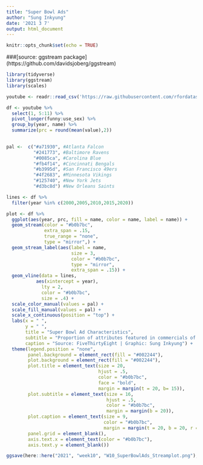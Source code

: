 ```yaml
---
title: "Super Bowl Ads"
author: "Sung Inkyung"
date: '2021 3 7'
output: html_document
---
```


```r
knitr::opts_chunk$set(echo = TRUE)
```
###[source: ggstream package] (https://github.com/davidsjoberg/ggstream)
```r
library(tidyverse)
library(ggstream)
library(scales)

youtube <- readr::read_csv('https://raw.githubusercontent.com/rfordatascience/tidytuesday/master/data/2021/2021-03-02/youtube.csv')
```


```r
df <- youtube %>% 
  select(1, 5:11) %>% 
  pivot_longer(funny:use_sex) %>% 
  group_by(year, name) %>% 
  summarize(prc = round(mean(value),2))
  

pal <-  c("#a71930", #Atlanta Falcon
          "#241773", #Baltimore Ravens
          "#0085ca", #Carolina Blue
          "#fb4f14", #Cincinnati Bengals
          "#b3995d", #San Francisco 49ers
          "#4f2683", #Minnesota Vikings
          "#125740", #New York Jets
          "#d3bc8d") #New Orleans Saints

lines <- df %>%
  filter(year %in% c(2000,2005,2010,2015,2020))

plot <- df %>% 
  ggplot(aes(year, prc, fill = name, color = name, label = name)) +
  geom_stream(color = "#b0b7bc", 
              extra_span = .15, 
              true_range = "none",
              type = "mirror",) +
  geom_stream_label(aes(label = name, 
                        size = 3,
                        color = "#b0b7bc",
                        type = "mirror",
                        extra_span = .15)) + 
  geom_vline(data = lines,
           aes(xintercept = year),
             lty = 2, 
             color = "#b0b7bc",
             size = .4) +
  scale_color_manual(values = pal) +
  scale_fill_manual(values = pal) +
  scale_x_continuous(position = "top") +
  labs(x = " ",
       y = " ",
       title = "Super Bowl Ad Characteristics",
       subtitle = "Proportion of attributes featured in commercials of Super Bowl for last 20 years",
       caption = "Source: FiveThirtyEight | Graphic: Sung Inkyung") +
  theme(legend.position = "none",
        panel.background = element_rect(fill = "#002244"),
        plot.background = element_rect(fill = "#002244"),
        plot.title = element_text(size = 20,
                                  hjust = .5,
                                  color = "#b0b7bc",
                                  face = "bold",
                                  margin = margin(t = 20, b= 15)),
        plot.subtitle = element_text(size = 16, 
                                     hjust = .5,
                                     color = "#b0b7bc",
                                     margin = margin(b = 20)),
        plot.caption = element_text(size = 9,
                                    color = "#b0b7bc",
                                    margin = margin(t = 20, b = 20, r = 20)),
        panel.grid = element_blank(),
        axis.text.x = element_text(color = "#b0b7bc"),
        axis.text.y = element_blank())

ggsave(here::here("2021", "week10", "W10_SuperBowlAds_Streamplot.png"), width = 30, height = 18, units = "cm")
```

